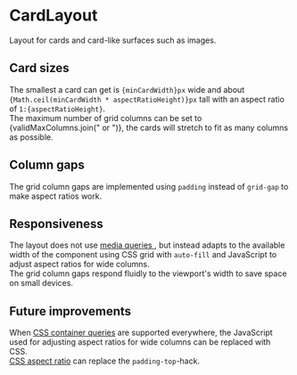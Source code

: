 
# CardLayout

Layout for cards and card-like surfaces such as images.

## Card sizes

The smallest a card can get is <code>{minCardWidth}px</code> wide and about <code>{Math.ceil(minCardWidth * aspectRatioHeight)}px</code> tall with an aspect ratio of <code>1:{aspectRatioHeight}</code>.<br />
The maximum number of grid columns can be set to {validMaxColumns.join(" or ")}, the cards will stretch to fit as many columns as possible.

## Column gaps

The grid column gaps are implemented using `padding` instead of `grid-gap` to make aspect ratios work.<br />


## Responsiveness

The layout does not use [media queries ](https://developer.mozilla.org/en-US/docs/Web/CSS/CSS_media_queries), but instead adapts to the available width of the component using CSS grid with `auto-fill` and JavaScript to adjust aspect ratios for wide columns.<br />
The grid column gaps respond fluidly to the viewport's width to save space on small devices.

## Future improvements

When [CSS container queries](https://developer.mozilla.org/en-US/docs/Web/CSS/CSS_containment/Container_queries) are supported everywhere, the JavaScript used for adjusting aspect ratios for wide columns can be replaced with CSS.<br />
[CSS aspect ratio](https://developer.mozilla.org/en-US/docs/Web/CSS/aspect-ratio) can replace the `padding-top`-hack.
